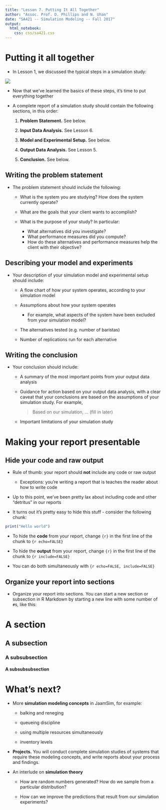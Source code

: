 ```yaml
---
title: "Lesson 7. Putting It All Together"
author: "Assoc. Prof. D. Phillips and N. Uhan"
date: "SA421 -- Simulation Modeling -- Fall 2017"
output:
  html_notebook:
    css: css/sa421.css
---
```


# Putting it all together

- In Lesson 1, we discussed the typical steps in a simulation study:

![](img/study.png)

- Now that we've learned the basics of these steps, it's time to put everything together

- A complete report of a simulation study should contain the following sections, in this order:

    1. __Problem Statement.__ See below.
    
    2. __Input Data Analysis.__ See Lesson 6.
    
    3. __Model and Experimental Setup.__ See below.
    
    4. __Output Data Analysis.__ See Lesson 5. 
    
    5. __Conclusion.__ See below. 
    

## Writing the problem statement 

- The problem statement should include the following: 

    - What is the system you are studying? How does the system currently operate?

    - What are the goals that your client wants to accomplish?
    
    - What is the purpose of your study? In particular:
        - What alternatives did you investigate? 
        - What performance measures did you compute?
        - How do these alternatives and performance measures help the client with their objective?


## Describing your model and experiments

- Your description of your simulation model and experimental setup should include:

    - A flow chart of how your system operates, according to your simulation model
    
    - Assumptions about how your system operates
        - For example, what aspects of the system have been excluded from your simulation model?
    
    - The alternatives tested (e.g. number of baristas)
    
    - Number of replications run for each alternative


## Writing the conclusion

- Your conclusion should include:

    - A summary of the most important points from your output data analysis
  
    - Guidance for action based on your output data analysis, with a clear caveat that your conclusions are based on the assumptions of your simulation study. For example,  
  
        > Based on our simulation, ... (fill in later) 

    - Important limitations of your simulation study


# Making your report presentable

## Hide your code and raw output 

- Rule of thumb: your report should __not__ include any code or raw output

    - Exceptions: you're writing a report that is teaches the reader about how to write code

- Up to this point, we've been pretty lax about including code and other "detritus" in our reports

- It turns out it's pretty easy to hide this stuff - consider the following chunk:

```r
print("Hello world")
```

- To hide the __code__ from your report, change `{r}` in the first line of the chunk to `{r echo=FALSE}`

- To hide the __output__ from your report, change `{r}` in the first line of the chunk to `{r include=FALSE}`

- You can do both simultaneously with `{r echo=FALSE, include=FALSE}`

## Organize your report into sections

- Organize your report into sections. You can start a new section or subsection in R Markdown by starting a new line with some number of `#`s, like this:

# A section

## A subsection

### A subsubsection

#### A subsubsubsection


# What's next?

- More __simulation modeling concepts__ in JaamSim, for example:

    - balking and reneging
    
    - queueing discipline
    
    - using multiple resources simultaneously
    
    - inventory levels

- __Projects.__ You will conduct complete simulation studies of systems that require these modeling concepts, and write reports about your process and findings. 

- An interlude on __simulation theory__

    - How are random numbers generated? How do we sample from a particular distribution? 
    
    - How can we improve the predictions that result from our simulation experiments?
